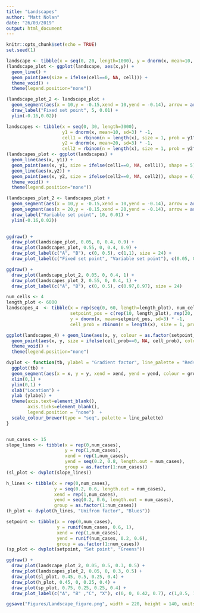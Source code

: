 ```yaml
---
title: "Landscapes"
author: "Matt Nolan"
date: "26/03/2019"
output: html_document
---
```


```r
knitr::opts_chunk$set(echo = TRUE)
set.seed(1)
```




```r
landscape <- tibble(x = seq(0, 20, length=1000), y = dnorm(x, mean=10, sd=3) * -1, cell = rbinom(n = length(x), size = 1, prob = y^2))
(landscape_plot <- ggplot(landscape, aes(x,y)) +
  geom_line() +
  geom_point(aes(size = ifelse(cell==0, NA, cell))) +
  theme_void() +
  theme(legend.position="none"))

(landscape_plot_2 <- landscape_plot +
  geom_segment(aes(x = 10,y = -0.15,xend = 10,yend = -0.14), arrow = arrow(length = unit(0.1, "inches"))) +
  draw_label("Fixed set point", 5, 0.01) +
  ylim(-0.16,0.02))
```


```r
landscapes <- tibble(x = seq(0, 30, length=3000),
                     y1 = dnorm(x, mean=10, sd=3) * -1,
                     cell1 = rbinom(n = length(x), size = 1, prob = y1^2),
                     y2 = dnorm(x, mean=20, sd=3) * -1,
                     cell2 = rbinom(n = length(x), size = 1, prob = y2^2))
(landscapes_plot <- ggplot(landscapes) +
  geom_line(aes(x, y1)) +
  geom_point(aes(x, y1, size = ifelse(cell1==0, NA, cell1)), shape = 5) +
  geom_line(aes(x,y2)) +
  geom_point(aes(x, y2, size = ifelse(cell2==0, NA, cell2)), shape = 6) +
  theme_void() +
  theme(legend.position="none"))

(landscapes_plot_2 <- landscapes_plot +
  geom_segment(aes(x = 10,y = -0.15,xend = 10,yend = -0.14), arrow = arrow(length = unit(0.1, "inches"))) +
  geom_segment(aes(x = 20,y = -0.15,xend = 20,yend = -0.14), arrow = arrow(length = unit(0.1, "inches"))) +
  draw_label("Variable set point", 10, 0.01) +
  ylim(-0.16,0.02))
  
```

```r
ggdraw() +
  draw_plot(landscape_plot, 0.05, 0, 0.4, 0.9) +
  draw_plot(landscapes_plot, 0.55, 0, 0.4, 0.9) +
  draw_plot_label(c("A", "B"), c(0, 0.5), c(1,1), size = 24) +
  draw_plot_label(c("Fixed set point", "Variable set point"), c(0.05, 0.5), c(0.98,0.98), size = 18)
```

```r
ggdraw() +
  draw_plot(landscape_plot_2, 0.05, 0, 0.4, 1) +
  draw_plot(landscapes_plot_2, 0.55, 0, 0.4, 1) +
  draw_plot_label(c("A", "B"), c(0, 0.5), c(0.97,0.97), size = 24)
```


```r
num_cells <- 4
length_plot <- 6000
landscapes_4  <- tibble(x = rep(seq(0, 60, length=length_plot), num_cells),
                        setpoint_pos = c(rep(10, length_plot), rep(20, length_plot), rep(25, length_plot), rep(50, length_plot)),
                        y = dnorm(x, mean=setpoint_pos, sd=3) * -1,
                        cell_prob = rbinom(n = length(x), size = 1, prob = y^2))

ggplot(landscapes_4) + geom_line(aes(x, y, colour = as.factor(setpoint_pos))) +
  geom_point(aes(x, y, size = ifelse(cell_prob==0, NA, cell_prob), colour = as.factor(setpoint_pos))) +
  theme_void() +
  theme(legend.position="none")

```

```r
dvplot <- function(tb, ylabel = "Gradient factor", line_palette = "Reds") {
  ggplot(tb) +
  geom_segment(aes(x = x, y = y, xend = xend, yend = yend, colour = group)) +
  xlim(0,1) +
  ylim(0,1) +
  xlab("Location") +
  ylab (ylabel) +
  theme(axis.text=element_blank(),
        axis.ticks=element_blank(),
        legend.position = "none")  +
  scale_colour_brewer(type = "seq", palette = line_palette)
}


num_cases <- 15
slope_lines <- tibble(x = rep(0,num_cases),
                      y = rep(1,num_cases),
                      xend = rep(1,num_cases),
                      yend = seq(0.2, 0.8, length.out = num_cases),
                      group = as.factor(1:num_cases))
(sl_plot <- dvplot(slope_lines))

h_lines <- tibble(x = rep(0,num_cases),
                  y = seq(0.2, 0.6, length.out = num_cases),
                  xend = rep(1,num_cases),
                  yend = seq(0.2, 0.6, length.out = num_cases),
                  group = as.factor(1:num_cases))
(h_plot <- dvplot(h_lines, "Unifrom factor", "Blues"))

setpoint <- tibble(x = rep(0,num_cases),
                   y = runif(num_cases, 0.6, 1),
                   xend = rep(1,num_cases),
                   yend = runif(num_cases, 0.2, 0.6),
                   group = as.factor(1:num_cases))
(sp_plot <- dvplot(setpoint, "Set point", "Greens"))

```

```r
ggdraw() +
  draw_plot(landscape_plot_2, 0.05, 0.5, 0.3, 0.5) +
  draw_plot(landscapes_plot_2, 0.05, 0, 0.3, 0.5) +
  draw_plot(sl_plot, 0.45, 0.5, 0.25, 0.4) +
  draw_plot(h_plot, 0.45, 0, 0.25, 0.4) +
  draw_plot(sp_plot, 0.75, 0.25, 0.25, 0.4) +
  draw_plot_label(c("A", "B" ,"C", "X"), c(0, 0, 0.42, 0.7), c(1,0.5, 1, 0.5), size = c(24,24,24,18))

```



```r
ggsave("Figures/Landscape_figure.png", width = 220, height = 140, units = "mm")
```

